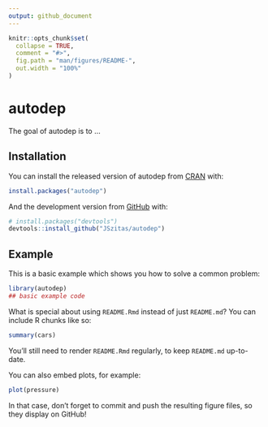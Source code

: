 ```yaml
---
output: github_document
---
```


<!-- README.md is generated from README.Rmd. Please edit that file -->

```r
knitr::opts_chunk$set(
  collapse = TRUE,
  comment = "#>",
  fig.path = "man/figures/README-",
  out.width = "100%"
)
```

# autodep

<!-- badges: start -->
<!-- badges: end -->

The goal of autodep is to ...

## Installation

You can install the released version of autodep from [CRAN](https://CRAN.R-project.org) with:

``` r
install.packages("autodep")
```

And the development version from [GitHub](https://github.com/) with:

``` r
# install.packages("devtools")
devtools::install_github("JSzitas/autodep")
```
## Example

This is a basic example which shows you how to solve a common problem:

```r
library(autodep)
## basic example code
```

What is special about using `README.Rmd` instead of just `README.md`? You can include R chunks like so:

```r
summary(cars)
```

You'll still need to render `README.Rmd` regularly, to keep `README.md` up-to-date.

You can also embed plots, for example:

```r
plot(pressure)
```

In that case, don't forget to commit and push the resulting figure files, so they display on GitHub!
